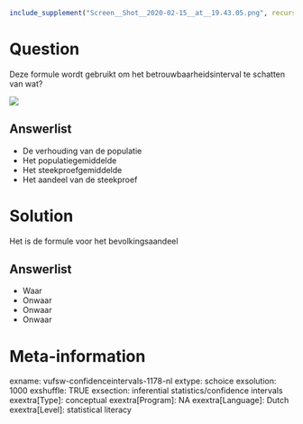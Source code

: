 ```r
include_supplement("Screen__Shot__2020-02-15__at__19.43.05.png", recursive = TRUE)
```

Question
========
Deze formule wordt gebruikt om het betrouwbaarheidsinterval te schatten van wat?  
  
![](Screen__Shot__2020-02-15__at__19.43.05.png)

Answerlist
----------
* De verhouding van de populatie
* Het populatiegemiddelde
* Het steekproefgemiddelde
* Het aandeel van de steekproef

Solution
========

Het is de formule voor het bevolkingsaandeel

Answerlist
----------
* Waar
* Onwaar
* Onwaar
* Onwaar

Meta-information
================
exname: vufsw-confidenceintervals-1178-nl
extype: schoice
exsolution: 1000
exshuffle: TRUE
exsection: inferential statistics/confidence intervals
exextra[Type]: conceptual
exextra[Program]: NA
exextra[Language]: Dutch
exextra[Level]: statistical literacy

